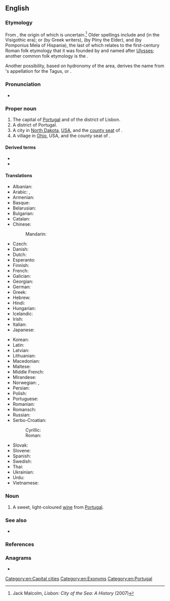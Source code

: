==English==
{{wikipedia}}
{{slim-wp|Lisbon (disambiguation)}}

===Etymology===
From {{der|en|la|Olisīpō}}, the origin of which is uncertain.<ref name="JM">Jack Malcolm, ''Lisbon: City of the Sea: A History'' (2007)</ref> Older spellings include {{m|la|Ulixbona}} and {{m|la|Ulixbuna}} (in the Visigothic era); {{m|grc|Ὀλισσιπών}} or {{m|grc|Ὀλισσιπόνα}} (by Greek writers), {{m|la|Olisippo}} (by Pliny the Elder), and {{m|la|Ulyssippo}} (by Pomponius Mela of Hispania), the last of which relates to the first-century Roman folk etymology that it was founded by and named after [[Ulysses]]; another common folk etymology is the {{noncog|phn|tr=Alis-Ubo|t=safe harbour}}.

Another possibility, based on hydronomy of the area, derives the name from {{der|en|qfa-sub-ibe}}'s appellation for the Tagus, {{m|und|Lisso}} or {{m|und|Lucio}}.

===Pronunciation===
* {{IPA|/ˈlɪzbən/|lang=en}}

===Proper noun===
{{en-proper noun}}

# The capital of [[Portugal]] and of the district of Lisbon.
# A district of Portugal.
# A city in [[North Dakota]], [[USA]], and the [[county seat]] of {{l|en|Ransom County}}.
# A village in [[Ohio]], USA, and the county seat of {{l|en|Columbiana County}}.

====Derived terms====
* {{l|en|Lisboner}}
* {{l|en|Lisbonite}}

====Translations====
{{trans-top|capital of Portugal}}
* Albanian: {{t|sq|Lisbonës}}
* Arabic: {{t|ar|لِشْبُونَة|f}}, {{qualifier|archaic}} {{t|ar|أُشْبُونَة|f}}
* Armenian: {{t|hy|Լիսաբոն}}
* Basque: {{t+|eu|Lisboa}}
* Belarusian: {{t|be|Лісабо́н|m}}
* Bulgarian: {{t|bg|Лисабон|m}}
* Catalan: {{t|ca|Lisboa|f}}
* Chinese:
*: Mandarin: {{t+|cmn|里斯本|tr=Lǐsīběn|sc=Hani}}
* Czech: {{t+|cs|Lisabon|m}}
* Danish: {{t|da|Lissabon}}
* Dutch: {{t+|nl|Lissabon|n}}
* Esperanto: {{t|eo|Lisbono}}
* Finnish: {{t+|fi|Lissabon}}
* French: {{t+|fr|Lisbonne|f}}
* Galician: {{t+|gl|Lisboa|f}}
* Georgian: {{t|ka|ლისაბონი}}
* German: {{t+|de|Lissabon|n}}
* Greek: {{t|el|Λισσαβώνα|f}}
* Hebrew: {{t|he|ליסבון}}
* Hindi: {{t|hi|लिस्बन}}
* Hungarian: {{t+|hu|Lisszabon}}
* Icelandic: {{t|is|Lissabon|n}}
* Irish: {{t|ga|Liospóin|f}}
* Italian: {{t+|it|Lisbona|f}}
* Japanese: {{t+|ja|リスボン|tr=Risubon}}
{{trans-mid}}
* Korean: {{t+|ko|리스본}}
* Latin: {{t|la|Olisīpō}}
* Latvian: {{t|lv|Lisabona|f}}
* Lithuanian: {{t+|lt|Lisabona|f}}
* Macedonian: {{t|mk|Ли́сабон|m}}
* Maltese: {{t|mt|Lisbona}}
* Middle French: {{t|frm|Lissebonne}}
* Mirandese: {{t|mwl|Lisboua}}
* Norwegian: {{t+|no|Lisboa}}, {{t+|no|Lissabon}}
* Persian: {{t|fa|لیسبون|tr=lisbon}}
* Polish: {{t+|pl|Lizbona|f}}
* Portuguese: {{t+|pt|Lisboa|f}}
* Romanian: {{t+|ro|Lisabona}}
* Romansch: {{t|rm|Lisbona|f}}
* Russian: {{t+|ru|Лиссабо́н|m}}
* Serbo-Croatian:
*: Cyrillic: {{t|sh|Лисабон|m|sc=Cyrl}}
*: Roman: {{t|sh|Lisabon|m}}
* Slovak: {{t|sk|Lisabon|m}}
* Slovene: {{t+|sl|Lizbóna|f}}
* Spanish: {{t+|es|Lisboa|f}}
* Swedish: {{t+|sv|Lissabon}}
* Thai: {{t+|th|ลิสบอน}}
* Ukrainian: {{t|uk|Лісабо́н|m}}
* Urdu: {{t|ur|لسبن|tr=lisban}}
* Vietnamese: {{t|vi|Lisboa}}
{{trans-bottom}}

===Noun===
{{en-noun|?}}

# A sweet, light-coloured [[wine]] from [[Portugal]].

===See also===
* {{l|en|Lisboa}}

===References===
<references/>

{{C|en|North Dakota, USA|Ohio, USA}}

===Anagrams===
* {{anagrams|en|Bolins}}

[[Category:en:Capital cities]]
[[Category:en:Exonyms]]
[[Category:en:Portugal]]